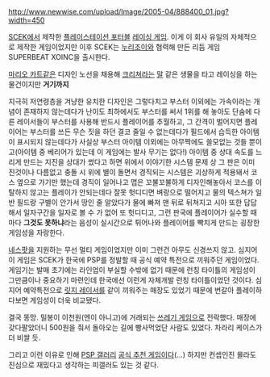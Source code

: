 http://www.newwise.com/upload/Image/2005-04/888400_01.jpg?width=450

[[SCEK]]에서 제작한 [[플레이스테이션 포터블]] [[레이싱 게임]]. 이게 이 회사 유일의 자체적으로 제작한 게임이었지만 이후 SCEK는 [[누리조이]]와 협력해 만든 리듬 게임 SUPERBEAT XOINC을 출시한다.

[[마리오 카트]]같은 디자인 노선을 채용해 [[크리쳐]]라는 [[말]] 같은 생물을 타고 레이싱을 하는 물건이지만 '''거기까지'''

지극히 저연령층을 겨냥한 유치한 디자인은 그렇다치고 부스터 이외에는 가속이라는 개념이 존재하지 않는데다가 난이도 최하에서도 부스터를 써서 1위를 해 놓아도 단숨에 다른 레이서들이 부스터를 사용해 반드시 플레이어를 추월하고, 그 간격이 벌어지면 플레이어는 부스터를 쓰든 무슨 짓을 하던 결코 줄일 수 없는데다가 필드에서 습득한 아이템이 표시되지 않는데다가 사실상 부스터 아이템 이외에는 아무짝에도 쓸모없는 것들 뿐이고(아이템 중 베리어가 있는데 이 게임에는 발사 무기는 없다!) 아이템 중 상대 속도를 느리게 만드는 지진을 상대가 썼다고 하면 위에서 이야기한 시스템 문제 상 그 판은 이미 진것이나 다름없고 충돌 시 위에 별이 돌면서 경직되는 시스템은 괴상하게 적용돼서 코스 옆으로 가기만 했는데 경직이 일어나고 맵은 꼬불꼬불하게 디자인해놓아서 코스를 이탈하지 않고는 플레이가 안되는데다 잘못 헛디디면 벼랑으로 떨어지고 물의 텍스쳐가 일반 필드랑 구별이 안가서 땅인 줄 알았다가 물에 빠져 맨 뒤로 뒤쳐지고 시아 또한 답답해서 일자구간을 일자로 볼 수 가 없어 또 헛디디고, 그런 판국에 플레이어가 실수할 때 마다 '''그것도 못하냐'''라는 음성이 실시간으로 튀어나와 플레이어를 빡치게 만드는 굉장한 게임성을 자랑한다.

[[네스팟]]을 지원하는 무선 멀티 게임이었지만 이미 그런건 아무도 신경쓰지 않고. 심지어 이 게임은 SCEK가 한국에 PSP를 정발할 때 공식 예약 특전으로 끼워주던 게임이었다. 게임기는 발매 초기에는 라인업이 부실할 수밖에 없기 때문에 런칭 타이틀의 게임성이 그만큼이나 중요하기 마련인데 한국에선 이런게 자체개발 런칭 타이틀이었던 것이다. 심지어 예약특전으로 [[릿지 레이서]]를 같이 끼워주는 매장도 있었기 때문에 번갈아 플레이하다보면 게임성이 더욱 비교됐다.

결국 똥망. 밀봉이 이천원(엔이 아니고)에 거래되는 [[쓰레기 게임]]으로 전락했다.
매장에 갖다팔았더니 500원을 줘서 돌아오는 길에 빵사먹었단 사람도 있었다. 차라리 케이스가 더 비쌀 듯.

그리고 이런 이유로 인해 [[PSP 갤러리]] [[엘프볼링|공식 추천 게임]]이다(...) 하지만 컨셉인진 몰라도 진심으로 재밌다고 생각하는 피갤러도 있는 것 같다.
